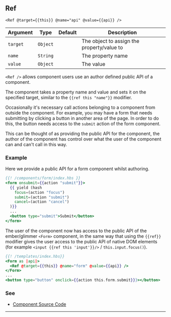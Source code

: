 ## Ref

`<Ref @target={{this}} @name="api" @value={{api}} />`

| Argument | Type | Default | Description |
| --- | --- | --- | --- |
| `target` | `Object` | | The object to assign the property/value to |
| `name` | `String` | | The property name |
| `value` | `Object` |  | The value |

`<Ref />` allows component users use an author defined public API of a component.

The component takes a property name and value and sets it on the specified target, similar to the `{{ref this "name"}}` modifier.

Occasionally it's necessary call actions belonging to a component from outside the component. For example, you may have a form that needs submitting by clicking a button in another area of the
page. In order to do this, the button needs access to the `submit` action of the form component.

This can be thought of as providing the public API for the component, the author of the component has control over what the user of the component can and can't call in this way.

### Example

Here we provide a public API for a form component whilst authoring.

```handlebars
{{! /components/form/index.hbs }}
<form onsubmit={{action "submit"}}>
  {{ yield (hash
    focus=(action "focus")
    submit=(action "submit")
    cancel=(action "cancel")
  )}}
  ...
  <button type="submit">Submit</button>
</form>
```

The user of the component now has access to the public API of the ember/glimmer `<Form>` component, in the same way that using the `{{ref}}` modifier gives the user access to the public API of native DOM elements (for example `<input {{ref this 'input'}}/>` / `this.input.focus()`).

```handlebars
{{! /templates/index.hbs}}
<Form as |api|>
  <Ref @target={{this}} @name="form" @value={{api}} />
</Form>
...
<button type="button" onclick={{action this.form.submit}}}></button>
```

### See

- [Component Source Code](./index.js)

---
